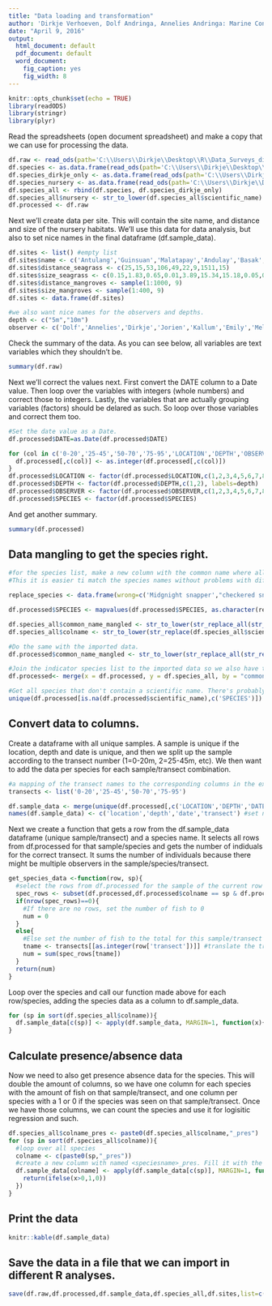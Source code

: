 ---
title: "Data loading and transformation"
author: 'Dirkje Verhoeven, Dolf Andringa, Annelies Andringa: Marine Conservation Philippines'
date: "April 9, 2016"
output:
  html_document: default
  pdf_document: default
  word_document:
    fig_caption: yes
    fig_width: 8
---

```{r setup, include=FALSE}
knitr::opts_chunk$set(echo = TRUE)
library(readODS)
library(stringr)
library(plyr)
```
Read the spreadsheets (open document spreadsheet) and make a copy that we can use for processing the data.
```{r readfile}
df.raw <- read_ods(path='C:\\Users\\Dirkje\\Desktop\\R\\Data_Surveys_dirkje.ods',sheet=2,col_types = c(text,numeric,numeric,numeric,numeric,numeric,numeric,numeric,numeric,date))
df.species <- as.data.frame(read_ods(path='C:\\Users\\Dirkje\\Desktop\\R\\indicator_species2.ods',sheet=1,col_types = c(text,text)))
df.species_dirkje_only <- as.data.frame(read_ods(path='C:\\Users\\Dirkje\\Desktop\\R\\indicator_species2.ods',sheet=2,col_types = c(text,text)))
df.species_nursery <- as.data.frame(read_ods(path='C:\\Users\\Dirkje\\Desktop\\R\\indicator_species2.ods',sheet=3,col_types = c(text,text)))
df.species_all <- rbind(df.species, df.species_dirkje_only)
df.species_all$nursery <- str_to_lower(df.species_all$scientific_name) %in% str_to_lower(df.species_nursery$scientific_name)
df.processed <- df.raw
```

Next we'll create data per site. This will contain the site name, and distance and size of the nursery habitats. We'll use this data for data analysis, but also to set nice names in the final dataframe (df.sample_data).
```{r site_data}
df.sites <- list() #empty list
df.sites$name <- c('Antulang','Guinsuan','Malatapay','Andulay','Basak','Lutoban South','Lutoban Pier','Kookoos Nest','Dauin Poblacion') #add the names
df.sites$distance_seagrass <- c(25,15,53,106,49,22,9,1511,15) 
df.sites$size_seagrass <- c(0.15,1.83,0.65,0.01,3.89,15.34,15.18,0.05,0.13)
df.sites$distance_mangroves <- sample(1:1000, 9)
df.sites$size_mangroves <- sample(1:400, 9)
df.sites <- data.frame(df.sites)

#we also want nice names for the observers and depths.
depth <- c("5m","10m")
observer <- c('Dolf','Annelies','Dirkje','Jorien','Kallum','Emily','Melina','Rosaly','Jess','Jelle','Anna')
```

Check the summary of the data. As you can see below, all variables are text variables which they shouldn't be.
```{r summary_pre_correction}
summary(df.raw)
```

Next we'll correct the values next. First convert the DATE column to a Date value.
Then loop over the variables with integers (whole numbers) and correct those to integers.
Lastly, the variables that are actually grouping variables (factors) should be delared as such. So loop over those variables and correct them too.
```{r correct_values}


#Set the date value as a Date.
df.processed$DATE=as.Date(df.processed$DATE)

for (col in c('0-20','25-45','50-70','75-95','LOCATION','DEPTH','OBSERVER')){
  df.processed[,c(col)] <- as.integer(df.processed[,c(col)])
}
df.processed$LOCATION <- factor(df.processed$LOCATION,c(1,2,3,4,5,6,7,8,9), labels=df.sites$name)
df.processed$DEPTH <- factor(df.processed$DEPTH,c(1,2), labels=depth)
df.processed$OBSERVER <- factor(df.processed$OBSERVER,c(1,2,3,4,5,6,7,8,9,10,11), labels=observer)
df.processed$SPECIES <- factor(df.processed$SPECIES)
```
And get another summary.
```{r summary_post_correction}
summary(df.processed)
```


## Data mangling to get the species right.

```{r species_mangling}

#for the species list, make a new column with the common name where all spaces and - are removed and it is converted to lower case.
#This it is easier ti match the species names without problems with different spelling.

replace_species <- data.frame(wrong=c('Midgnight snapper',"checkered snapper","Diagonal banded sweetlip","linecheecked wrasse","Linedcheecked Wrasse","Sixtripe wrasse","Splendid soldier"), right=c('Midnight snapper','Chequered Snapper',"Diagonal banded sweetlips",'Linedcheeked Wrasse','Linedcheeked Wrasse','Sixstripe Wrasse','Splendid Soldierfish'))

df.processed$SPECIES <- mapvalues(df.processed$SPECIES, as.character(replace_species$wrong), as.character(replace_species$right))

df.species_all$common_name_mangled <- str_to_lower(str_replace_all(str_replace_all(str_replace_all(df.species_all$common_name,' ',''),'-',''),'\'',''))
df.species_all$colname <- str_to_lower(str_replace(df.species_all$scientific_name,' ','_'))

#Do the same with the imported data.
df.processed$common_name_mangled <- str_to_lower(str_replace_all(str_replace_all(str_replace_all(df.processed$SPECIES,' ',''),'-',''),'\'',''))

#Join the indicator species list to the imported data so we also have the scientific name and other info in there.
df.processed<- merge(x = df.processed, y = df.species_all, by = "common_name_mangled", all.x = TRUE)

#Get all species that don't contain a scientific name. There's probably a mis spelling with the common name.
unique(df.processed[is.na(df.processed$scientific_name),c('SPECIES')])

```


## Convert data to columns.
Create a dataframe with all unique samples. A sample is unique if the location, depth and date is unique, and then we split up the sample according to the transect number (1=0-20m, 2=25-45m, etc). We then want to add the data per species for each sample/transect combination.
```{r data_transform_prepare}

#a mapping of the transect names to the corresponding columns in the excel sheet
transects <- list('0-20','25-45','50-70','75-95')

df.sample_data <- merge(unique(df.processed[,c('LOCATION','DEPTH','DATE')]),c(1,2,3,4))
names(df.sample_data) <- c('location','depth','date','transect') #set nice column names
```
Next we create a function that gets a row from the df.sample_data dataframe (unique sample/transect) and a species name.
It selects all rows from df.processed for that sample/species and gets the number of indiduals for the correct transect. 
It sums the number of individuals because there might be multiple observers in the sample/species/transect.

```{r data_transform_function}
get_species_data <-function(row, sp){
  #select the rows from df.processed for the sample of the current row and current species
  spec_rows <- subset(df.processed,df.processed$colname == sp & df.processed$DEPTH == row['depth'] & df.processed$LOCATION == row['location'] & df.processed$DATE == row['date'])
  if(nrow(spec_rows)==0){
    #If there are no rows, set the number of fish to 0
    num = 0
  }
  else{
    #Else set the number of fish to the total for this sample/transect (sum for all observers together)
    tname <- transects[[as.integer(row['transect'])]] #translate the transect number (1,2,3,4) to the correct column name (0-20, etc)
    num = sum(spec_rows[tname])
  }
  return(num)
}
```

Loop over the species and call our function made above for each row/species, adding the species data as a column to df.sample_data.
```{r data_transform_loop}

for (sp in sort(df.species_all$colname)){
  df.sample_data[c(sp)] <- apply(df.sample_data, MARGIN=1, function(x){get_species_data(x,sp)})
}

```
## Calculate presence/absence data
Now we need to also get presence absence data for the species. This will double the amount of columns, so we have one column for each species with the amount of fish on that sample/transect, and one column per species with a 1 or 0 if the species was seen on that sample/transect. Once we have those columns, we can count the species and use it for logisitic regression and such.

```{r presence_absence_calculation}
df.species_all$colname_pres <- paste0(df.species_all$colname,"_pres")
for (sp in sort(df.species_all$colname)){
  #loop over all species
  colname <- c(paste0(sp,"_pres"))
  #create a new column with named <speciesname>_pres. Fill it with the values from df.sample_data[<speciesname>] by testing if the value for that column is >0 or not. If it is, fill in a 1, else a 0.
  df.sample_data[colname] <- apply(df.sample_data[c(sp)], MARGIN=1, function(x){
    return(ifelse(x>0,1,0))
  })
}
```

## Print the data
```{r display_data, message=FALSE, echo=FALSE, eval=TRUE}
knitr::kable(df.sample_data)
```

## Save the data in a file that we can import in different R analyses.
```{r save}
save(df.raw,df.processed,df.sample_data,df.species_all,df.sites,list=c("df.raw","df.processed","df.sample_data","df.species_all","df.sites"), file="C:\\Users\\Dirkje\\Desktop\\R\\data.RDa")
```
